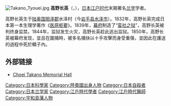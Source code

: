 [[File:Takano_Tyouei.jpg|thumb]]
'''高野长英'''（{{jpn|j=高野 長英|kana=たかのちょうえい|rm=Takano Chōei}}，{{bd|1804年|6月12日|1850年|12月3日|T}}），[[日本|日本]][[江户时代|江户时代]]末期著名[[兰学|兰学]]学者。

高野长英生于[[陆奥国|陆奥国]][[胆泽郡|胆泽郡]]水泽村（今[[岩手县|岩手县]][[水泽市|水泽市]]）。1832年，高野长英完成日本第一本生理学著作《[[医原枢要|医原枢要]]》。1839年，[[幕府|幕府]]制造了“[[蛮社之狱|蛮社之狱]]”，高野长英被判终身监禁。1844年，监狱发生火灾，高野长英趁此逃出监狱。1850年，高野长英被幕府发现，並且在圍捕時，被多名捕快以十手攻擊而身受重傷，並因此在護送的過程中死於轎子內。

== 外部链接 ==
* [http://www.city.oshu.iwate.jp/syuzou01/ Choei Takano Memorial Hall] {{Wayback|url=http://www.city.oshu.iwate.jp/syuzou01/ |date=20100522162050 }} {{ja}}
{{Commonscat|Takano Choei|position=left}}
{{Authority control}}
{{DEFAULTSORT:Takano Chōei}}
[[Category:日本科學家|Category:日本科學家]]
[[Category:陸奧國出身人物|Category:陸奧國出身人物]]
[[Category:日本自殺者|Category:日本自殺者]]
[[Category:日本兰学家|Category:日本兰学家]]
[[Category:江戶時代學者|Category:江戶時代學者]]
[[Category:江戶時代醫師|Category:江戶時代醫師]]
[[Category:宇和島藩人物|Category:宇和島藩人物]]